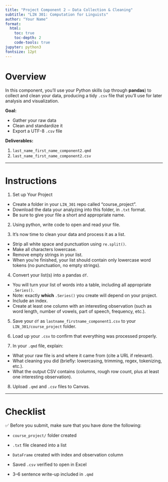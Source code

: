 ```yaml
---
title: "Project Component 2 — Data Collection & Cleaning"
subtitle: "LIN 301: Computation for Linguists"
author: "Your Name"
format:
  html:
    toc: true
    toc-depth: 2
    code-tools: true
jupyter: python3
fontsize: 12pt
---
```


# Overview

In this component, you’ll use your Python skills (up through **pandas**) to collect and clean your data, producing a tidy `.csv` file that you’ll use for later analysis and visualization.

**Goal:**  

- Gather your raw data  
- Clean and standardize it  
- Export a UTF-8 `.csv` file  

**Deliverables:**

1. `last_name_first_name_component2.qmd`
2. `last_name_first_name_component2.csv`

-------------------------------------

# Instructions

1. Set up Your Project

- Create a folder in your `LIN_301` repo called "course_project".
- Download the data your analyzing into this folder, in `.txt` format.
- Be sure to give your file a short and appropriate name.

2. Using python, write code to open and read your file.

3. It's now time to clean your data and process it as a list.

- Strip all white space and punctuation using `re.split()`.
- Make all characters lowercase.
- Remove empty strings in your list.
- When you’re finished, your list should contain only lowercase word tokens (no punctuation, no empty strings).

4. Convert your list(s) into a pandas `df`.

- You will turn your list of words into a table, including all appropriate `.Series()`.
- Note: exactly **which** `.Series()` you create will depend on your project.
- Include an index.
- Create at least one column with an interesting observation (such as word length, number of vowels, part of speech, frequency, etc.).

5. Save your `df` as `lastname_firstname_component1.csv` to your `LIN_301/course_project` folder.

6. Load up your `.csv` to confirm that everything was processed properly.

7. In your `.qmd` file, explain:

- What your raw file is and where it came from (cite a URL if relevant).
- What cleaning you did (briefly: lowercasing, trimming, regex, tokenizing, etc.).
- What the output CSV contains (columns, rough row count, plus at least one interesting observation).

8. Upload `.qmd` and `.csv` files to Canvas.

-------------------------------------

# Checklist

✅ Before you submit, make sure that you have done the following:

- `course_project/` folder created

- `.txt` file cleaned into a list

- `DataFrame` created with index and observation column

- Saved `.csv` verified to open in Excel

- 3–6 sentence write-up included in `.qmd`